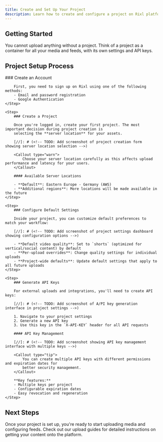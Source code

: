 ```yaml
---
title: Create and Set Up Your Project
description: Learn how to create and configure a project on Rixl platform.
---
```



## Getting Started

<Callout type="info">
    You cannot upload anything without a project. Think of a project as a container for all your media and feeds, with its own settings and API keys.
</Callout>

## Project Setup Process

<Steps>
    <Step>
        ### Create an Account

        First, you need to sign up on Rixl using one of the following methods:
        - Email and password registration
        - Google Authentication
    </Step>

    <Step>
        ### Create a Project

        Once you're logged in, create your first project. The most important decision during project creation is
        selecting the **server location** for your assets.

        [//]: # (<!-- TODO: Add screenshot of project creation form showing server location selection -->)

        <Callout type="warn">
            Choose your server location carefully as this affects upload performance and latency for your users.
        </Callout>

        #### Available Server Locations

        - **Default**: Eastern Europe - Germany (AWS)
        - **Additional regions**: More locations will be made available in the future
    </Step>

    <Step>
        ### Configure Default Settings

        Inside your project, you can customize default preferences to match your workflow:

        [//]: # (<!-- TODO: Add screenshot of project settings dashboard showing configuration options -->)

        - **Default video quality**: Set to `shorts` (optimized for vertical/social content) by default
        - **Per-upload overrides**: Change quality settings for individual uploads
        - **Project-wide defaults**: Update default settings that apply to all future uploads
    </Step>

    <Step>
        ### Generate API Keys

        For external uploads and integrations, you'll need to create API keys:

        [//]: # (<!-- TODO: Add screenshot of A/PI key generation interface in project settings -->)

        1. Navigate to your project settings
        2. Generate a new API key
        3. Use this key in the `X-API-KEY` header for all API requests

        #### API Key Management

        [//]: # (<!-- TODO: Add screenshot showing API key management interface with multiple keys -->)

        <Callout type="tip">
            You can create multiple API keys with different permissions and expiration dates for
            better security management.
        </Callout>

        **Key features:**
        - Multiple keys per project
        - Configurable expiration dates
        - Easy revocation and regeneration
    </Step>
</Steps>

## Next Steps

Once your project is set up, you're ready to start uploading media and configuring feeds.
Check out our upload guides for detailed instructions on getting your content onto the platform.